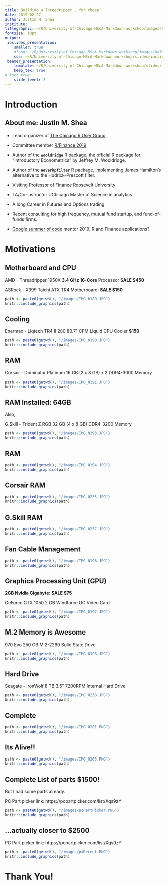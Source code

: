 ```yaml
---
title: Building a Threadripper...for cheap!
date: 2019-02-27
author: Justin M. Shea
institute:  
titlegraphic: ~/R/University-of-Chicago-MScA-Markdown-workshop/images/UofC-logo.png
fontsize: 10pt
output:
 ioslides_presentation:
    smaller: true
    #logo: ~/R/University-of-Chicago-MScA-Markdown-workshop/images/UofC-logo.png
    css: ~/R/University-of-Chicago-MScA-Markdown-workshop/slides/ioslides-css.css    
 beamer_presentation:
    template: ~/R/University-of-Chicago-MScA-Markdown-workshop/slides/latex-beamer.tex
    keep_tex: true
# toc: true
    slide_level: 2
---
```



# Introduction



## About me: Justin M. Shea

- Lead organizer of [The Chicago R User Group](https://www.meetup.com/Chicago-R-User-Group/)

- Committee member [R/Finance 2019](https://www.rinfinance.com/)

- Author of the **`wooldridge`** R package, the official R package for "Introductory Econometrics" by Jeffrey M. Wooldridge.

- Author of the **`neverhpfilter`** R package, implementing James Hamilton's alternative to the Hodrick-Prescott filter.

- Visiting Professor of Finance Roosevelt University

- TA/Co-instructor UChicago Master of Science in analytics

- A long Career in Futures and Options trading

- Recent consulting for high frequency, mutual fund startup, and fund-of-funds firms.

- [Google summer of code](https://summerofcode.withgoogle.com/) mentor 2019, R and Finance applications?


# Motivations

## Motherboard and CPU

 	
AMD - Threadripper 1950X **3.4 GHz 16-Core** Processor **SALE $450**

 	
ASRock - X399 Taichi ATX TR4 Motherboard: **SALE $150**

```r
path <- paste0(getwd(), "/images/IMG_0189.JPG")
knitr::include_graphics(path)
```

## Cooling

 	
Enermax - Liqtech TR4 II 280 80.71 CFM Liquid CPU Cooler **$150**

```r
path <- paste0(getwd(), "/images/IMG_0190.JPG")
knitr::include_graphics(path)
```


## RAM

Corsair - Dominator Platinum 16 GB (2 x 8 GB) x 2 DDR4-3000 Memory

```r
path <- paste0(getwd(), "/images/IMG_0191.JPG")
knitr::include_graphics(path)
```


## RAM Installed: 64GB

Also,

G.Skill - Trident Z RGB 32 GB (4 x 8 GB) DDR4-3200 Memory

```r
path <- paste0(getwd(), "/images/IMG_0193.JPG")
knitr::include_graphics(path)
```

## RAM

```r
path <- paste0(getwd(), "/images/IMG_0194.JPG")
knitr::include_graphics(path)
```

## Corsair RAM

```r
path <- paste0(getwd(), "/images/IMG_0235.JPG")
knitr::include_graphics(path)
```

## G.Skill RAM

```r
path <- paste0(getwd(), "/images/IMG_0237.JPG")
knitr::include_graphics(path)
```


## Fan Cable Management

```r
path <- paste0(getwd(), "/images/IMG_0196.JPG")
knitr::include_graphics(path)
```

## Graphics Processing Unit (GPU)

**2GB Nvidia Gigabyte: SALE $75**

GeForce GTX 1050 2 GB Windforce OC Video Card


```r
path <- paste0(getwd(), "/images/IMG_0197.JPG")
knitr::include_graphics(path)
```

## M.2 Memory is Awesome

970 Evo 250 GB M.2-2280 Solid State Drive

```r
path <- paste0(getwd(), "/images/IMG_0198.JPG")
knitr::include_graphics(path)
```


## Hard Drive

 	
Seagate - IronWolf 8 TB 3.5" 7200RPM Internal Hard Drive 

```r
path <- paste0(getwd(), "/images/IMG_0238.JPG")
knitr::include_graphics(path)
```

## Complete

```r
path <- paste0(getwd(), "/images/IMG_0201.PNG")
knitr::include_graphics(path)
```

## Its Alive!!

```r
path <- paste0(getwd(), "/images/IMG_0203.PNG")
knitr::include_graphics(path)
```

## Complete List of parts $1500!

But I had some parts already.

PC Part picker link: https://pcpartpicker.com/list/Xqs9zY

```r
path <- paste0(getwd(), "/images/pcPartPicker.PNG")
knitr::include_graphics(path)
```

## ...actually closer to $2500

PC Part picker link: https://pcpartpicker.com/list/Xqs9zY

```r
path <- paste0(getwd(), "/images/pxRecent.PNG")
knitr::include_graphics(path)
```

# Thank You!

